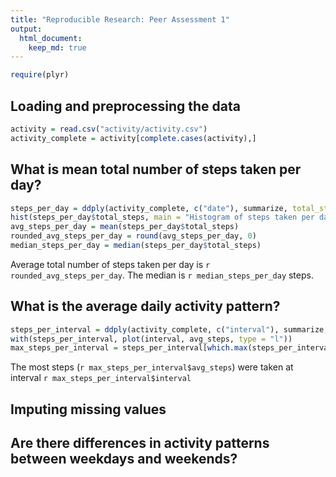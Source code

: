 ```yaml
---
title: "Reproducible Research: Peer Assessment 1"
output: 
  html_document:
    keep_md: true
---
```

```r
require(plyr)
```

## Loading and preprocessing the data
```r
activity = read.csv("activity/activity.csv")
activity_complete = activity[complete.cases(activity),]
```

## What is mean total number of steps taken per day?
```r
steps_per_day = ddply(activity_complete, c("date"), summarize, total_steps = sum(steps))
hist(steps_per_day$total_steps, main = "Histogram of steps taken per day", xlab = "Total steps per day")
avg_steps_per_day = mean(steps_per_day$total_steps)
rounded_avg_steps_per_day = round(avg_steps_per_day, 0)
median_steps_per_day = median(steps_per_day$total_steps)
```
Average total number of steps taken per day is `r rounded_avg_steps_per_day`.
The median is `r median_steps_per_day` steps.

## What is the average daily activity pattern?
```r
steps_per_interval = ddply(activity_complete, c("interval"), summarize, avg_steps = mean(steps))
with(steps_per_interval, plot(interval, avg_steps, type = "l"))
max_steps_per_interval = steps_per_interval[which.max(steps_per_interval$avg_steps), ]
```

The most steps (```r max_steps_per_interval$avg_steps```) were taken at interval ```r max_steps_per_interval$interval```

## Imputing missing values



## Are there differences in activity patterns between weekdays and weekends?
